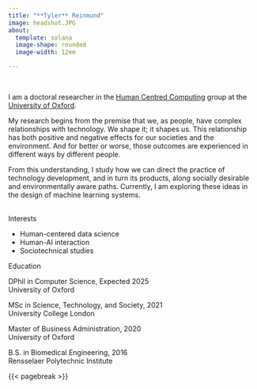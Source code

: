 ```yaml
---
title: "**Tyler** Reinmund"
image: headshot.JPG
about:
  template: solana
  image-shape: rounded
  image-width: 12em

---
```



```{=html}
<div class="social">
<link rel="stylesheet" href="/_extensions/academicons-1.9.2/css/academicons.min.css"/>

<div style="margin:0 auto;">

<a class="btn btn-outline-dark", href="https://www.linkedin.com/in/tyler-reinmund/" target="_blank" rel="noopener noreferrer">
    <i class="bi bi-linkedin" role='img' aria-label='LinkedIn'></i>
</a>

<a class="btn btn-outline-dark", href="mailto:tyler.reinmund@jesus.ox.ac.uk" target="_blank" rel="noopener noreferrer">
    <i class="ai bi-envelope" role='img' aria-label='email'></i>
</a>

<a class="btn btn-outline-dark", href="https://twitter.com/tyler_reinmund" target="_blank" rel="noopener noreferrer">
    <i class="bi bi-twitter" role='img' aria-label='Twitter'></i>
</a>

<a class="btn btn-outline-dark", href="assets/CV-02-24.pdf" target="_blank" rel="noopener noreferrer">
    <i class="ai ai-cv-square" role='img' aria-label='CV'></i>
</a>
</div>
</div>
<br/>
```



I am a doctoral researcher in the [Human Centred Computing](https://hcc.cs.ox.ac.uk/) group at the [University of Oxford](https://www.ox.ac.uk/).

My research begins from the premise that we, as people, have complex relationships with technology. We shape it; it shapes us. This relationship has both positive and negative effects for our societies and the environment. And for better or worse, those outcomes are experienced in different ways by different people.

From this understanding, I study how we can direct the practice of technology development, and in turn its products, along socially desirable and environmentally aware paths. Currently, I am exploring these ideas in the design of machine learning systems.



```{=html}
<br/>
<div class="activities">
<div class="interests">
<span class="activity">Interests</span>
<ul>
<li>
Human-centered data science
</li>
<li>
Human-AI interaction
</li>
<li>
Sociotechnical studies
</li>
</ul>
</div>
<div class="education">
<span class="activity">Education</span>
<div class="education-element">
<div class="icon">
<p><i class="fa-solid fa-graduation-cap" aria-hidden="true"></i></p>
</div>
<div class="degree">
DPhil in Computer Science, Expected 2025
</div>
<div class="school">
University of Oxford
</div>
</div>
<div class="education-element">
<div class="icon">
<p><i class="fa-solid fa-graduation-cap" aria-hidden="true"></i></p>
</div>
<div class="degree">
MSc in Science, Technology, and Society, 2021
</div>
<div class="school">
University College London
</div>
<div class="education-element">
<div class="icon">
<p><i class="fa-solid fa-graduation-cap" aria-hidden="true"></i></p>
</div>
<div class="degree">
Master of Business Administration, 2020
</div>
<div class="school">
University of Oxford
</div>
<div class="education-element">
<div class="icon">
<p><i class="fa-solid fa-graduation-cap" aria-hidden="true"></i></p>
</div>
<div class="degree">
B.S. in Biomedical Engineering, 2016
</div>
<div class="school">
Rensselaer Polytechnic Institute
</div>
</div>
</div>
</div>
```


{{< pagebreak >}}

